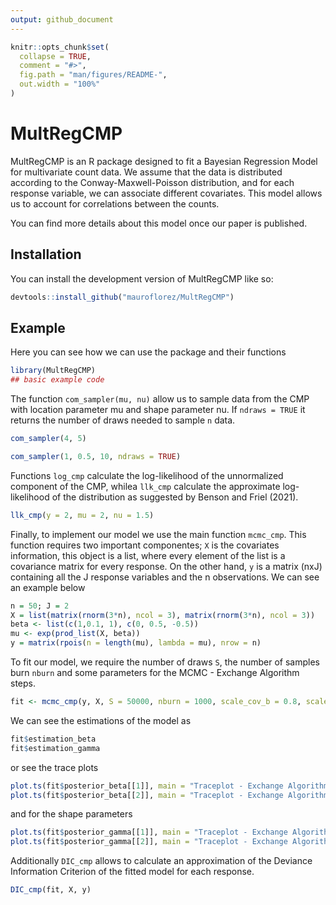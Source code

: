 ```yaml
---
output: github_document
---
```


<!-- README.md is generated from README.Rmd. Please edit that file -->

```r
knitr::opts_chunk$set(
  collapse = TRUE,
  comment = "#>",
  fig.path = "man/figures/README-",
  out.width = "100%"
)
```

# MultRegCMP

MultRegCMP is an R package designed to fit a Bayesian Regression Model for multivariate count data. We assume that the data is distributed according to the Conway-Maxwell-Poisson distribution, and for each response variable, we can associate different covariates. This model allows us to account for correlations between the counts.

You can find more details about this model once our paper is published.

## Installation

You can install the development version of MultRegCMP like so:

``` r
devtools::install_github("mauroflorez/MultRegCMP")
```

## Example

Here you can see how we can use the package and their functions

```r
library(MultRegCMP)
## basic example code
```

The function `com_sampler(mu, nu)` allow us to sample data from the CMP with location parameter mu and shape parameter nu. If `ndraws = TRUE` it returns the number of draws needed to sample `n` data.

```r
com_sampler(4, 5)

com_sampler(1, 0.5, 10, ndraws = TRUE)
```

Functions `log_cmp` calculate the log-likelihood of the unnormalized component of the CMP, whilea `llk_cmp` calculate the approximate log-likelihood of the distribution as suggested by Benson and Friel (2021). 

```r
llk_cmp(y = 2, mu = 2, nu = 1.5)
```

Finally, to implement our model we use the main function `mcmc_cmp`. This function requires two important componentes; `X` is the covariates information, this object is a list, where every element of the list is a covariance matrix for every response. On the other hand, `y` is a matrix (nxJ) containing all the J response variables and the n observations. We can see an example below

```r
n = 50; J = 2
X = list(matrix(rnorm(3*n), ncol = 3), matrix(rnorm(3*n), ncol = 3))
beta <- list(c(1,0.1, 1), c(0, 0.5, -0.5))
mu <- exp(prod_list(X, beta))
y = matrix(rpois(n = length(mu), lambda = mu), nrow = n)
```

To fit our model, we require the number of draws `S`, the number of samples burn `nburn` and some parameters for the MCMC - Exchange Algorithm steps.

```r
fit <- mcmc_cmp(y, X, S = 50000, nburn = 1000, scale_cov_b = 0.8, scale_cov_beta = 0.04, scale_cov_gamma = 0.06, progress = "bar")
```

We can see the estimations of the model as

```r
fit$estimation_beta
fit$estimation_gamma
```

or see the trace plots

```r
plot.ts(fit$posterior_beta[[1]], main = "Traceplot - Exchange Algorithm", ylab = "Beta_1")
plot.ts(fit$posterior_beta[[2]], main = "Traceplot - Exchange Algorithm", ylab = "Beta_2")
```

and for the shape parameters

```r
plot.ts(fit$posterior_gamma[[1]], main = "Traceplot - Exchange Algorithm", ylab = "Gamma_1")
plot.ts(fit$posterior_gamma[[2]], main = "Traceplot - Exchange Algorithm", ylab = "Gamma_2")
```

Additionally `DIC_cmp` allows to calculate an approximation of the Deviance Information Criterion of the fitted model for each response.

```r
DIC_cmp(fit, X, y)
```

